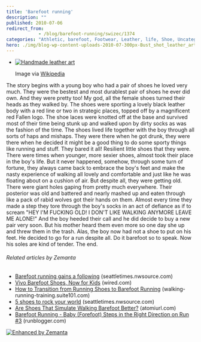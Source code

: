 ```yaml
---
title: 'Barefoot running'
description: ""
published: 2010-07-06
redirect_from: 
            - /blog/barefoot-running/swizec/1374
categories: "Athletic, barefoot, Footwear, Leather, life, Shoe, Uncategorized"
hero: ./img/blog-wp-content-uploads-2010-07-300px-Bust_shot_leather_art.jpg
---
```

- [![Handmade leather art](./img/blog-wp-content-uploads-2010-07-300px-Bust_shot_leather_art.jpg "Handmade leather art")](http://en.wikipedia.org/wiki/File:Bust_shot_leather_art.jpeg)

  Image via [Wikipedia](http://en.wikipedia.org/wiki/File:Bust_shot_leather_art.jpeg)

The story begins with a young boy who had a pair of shoes he loved very much. They were the bestest and most durablest pair of shoes he ever did own. And they were pretty too! My god, all the female shoes turned their heads as they walked by. The shoes were sporting a lovely black leather body with a red line or two in strategic places, topped off by a magnificent red Fallen logo. The shoe laces were knotted off at the base and survived most of their time being stunk up and walked upon by dirty socks as was the fashion of the time. The shoes lived life together with the boy through all sorts of haps and mishaps. They were there when he got drunk, they were there when he decided it might be a good thing to do some sporty things like running and stuff. They bared it all! Resilient little shoes that they were. There were times when younger, more sexier shoes, almost took their place in the boy&#x27;s life. But it never happened, somehow, through some turn of fortune, they always came back to embrace the boy&#x27;s feet and make the nasty experience of walking all lovely and comfortable and just like he was floating about on a cushion of air. But despite all, they were getting old. There were giant holes gaping from pretty much everywhere. Their posterior was old and battered and nearly mashed up and eaten through like a pack of rabid wolves got their hands on them. Almost every time they made a step they tore through the boy&#x27;s socks in an act of defiance as if to scream &quot;HEY I&#x27;M FUCKING OLD! I DON&#x27;T LIKE WALKING ANYMORE LEAVE ME ALONE!&quot; And the boy heeded their call and he did decide to buy a new pair very soon. But his mother heard them even more so one day she up and threw them in the trash. Alas, the boy now had not a shoe to put on his feet. He decided to go for a run despite all. Do it barefoot so to speak. Now his soles are kind of tender. The end.

###### Related articles by Zemanta

- [Barefoot running gains a following](http://seattletimes.nwsource.com/html/health/2012236317_barefoot02.html?syndication=rss) (seattletimes.nwsource.com)
- [Vivo Barefoot Shoes, Now for Kids](http://www.wired.com/geekdad/2010/06/vivo-barefoot-shoes-now-for-kids/) (wired.com)
- [How to Transition from Running Shoes to Barefoot Running](http://walking-running-training.suite101.com/article.cfm/how-to-transition-from-running-shoes-to-barefoot-running) (walking-running-training.suite101.com)
- [5 shoes to rock your world](http://seattletimes.nwsource.com/html/health/2012287080_shoeshealth06.html?syndication=rss) (seattletimes.nwsource.com)
- [Are Shoes That Simulate Walking Barefoot Better?](http://www.atomiurl.com/are-shoes-that-simulate-walking-barefoot-better) (atomiurl.com)
- [Barefoot Running - Baby (Forefoot) Steps in the Right Direction on Run #3](http://www.runblogger.com/2010/06/barefoot-running-baby-forefoot-steps-in.html) (runblogger.com)

[![Enhanced by Zemanta](http://img.zemanta.com/zemified_e.png?x-id=7eed4716-4cd2-4eb7-94b3-ffbec15314ed)](http://www.zemanta.com/ "Enhanced by Zemanta")